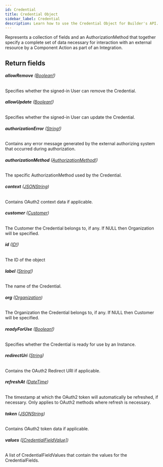 ```yaml
---
id: Credential
title: Credential Object
sidebar_label: Credential
description: Learn how to use the Credential Object for Builder's API.
---
```


Represents a collection of fields and an AuthorizationMethod that together
specify a complete set of data necessary for interaction with an external
resource by a Component Action as part of an Integration.

## Return fields

###### <b>allowRemove</b> ([Boolean!](/self-managed/composer/builder/api/schema/scalar/Boolean.mdx))

Specifies whether the signed-in User can remove the Credential.

###### <b>allowUpdate</b> ([Boolean!](/self-managed/composer/builder/api/schema/scalar/Boolean.mdx))

Specifies whether the signed-in User can update the Credential.

###### <b>authorizationError</b> ([String!](/self-managed/composer/builder/api/schema/scalar/String.mdx))

Contains any error message generated by the external authorizing system that occurred during authorization.

###### <b>authorizationMethod</b> ([AuthorizationMethod!](/self-managed/composer/builder/api/schema/object/AuthorizationMethod.mdx))

The specific AuthorizationMethod used by the Credential.

###### <b>context</b> ([JSONString](/self-managed/composer/builder/api/schema/scalar/JSONString.mdx))

Contains OAuth2 context data if applicable.

###### <b>customer</b> ([Customer](/self-managed/composer/builder/api/schema/object/Customer.mdx))

The Customer the Credential belongs to, if any. If NULL then Organization will be specified.

###### <b>id</b> ([ID!](/self-managed/composer/builder/api/schema/scalar/ID.mdx))

The ID of the object

###### <b>label</b> ([String!](/self-managed/composer/builder/api/schema/scalar/String.mdx))

The name of the Credential.

###### <b>org</b> ([Organization](/self-managed/composer/builder/api/schema/object/Organization.mdx))

The Organization the Credential belongs to, if any. If NULL then Customer will be specified.

###### <b>readyForUse</b> ([Boolean!](/self-managed/composer/builder/api/schema/scalar/Boolean.mdx))

Specifies whether the Credential is ready for use by an Instance.

###### <b>redirectUri</b> ([String](/self-managed/composer/builder/api/schema/scalar/String.mdx))

Contains the OAuth2 Redirect URI if applicable.

###### <b>refreshAt</b> ([DateTime](/self-managed/composer/builder/api/schema/scalar/DateTime.mdx))

The timestamp at which the OAuth2 token will automatically be refreshed, if necessary. Only applies to OAuth2 methods where refresh is necessary.

###### <b>token</b> ([JSONString](/self-managed/composer/builder/api/schema/scalar/JSONString.mdx))

Contains OAuth2 token data if applicable.

###### <b>values</b> ([[CredentialFieldValue]](/self-managed/composer/builder/api/schema/object/CredentialFieldValue.mdx))

A list of CredentialFieldValues that contain the values for the CredentialFields.
